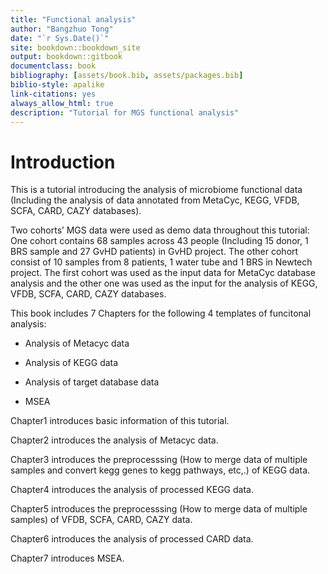 ```yaml
--- 
title: "Functional analysis"
author: "Bangzhuo Tong"
date: "`r Sys.Date()`"
site: bookdown::bookdown_site
output: bookdown::gitbook
documentclass: book
bibliography: [assets/book.bib, assets/packages.bib]
biblio-style: apalike
link-citations: yes
always_allow_html: true
description: "Tutorial for MGS functional analysis"
---
```


# Introduction
This is a tutorial introducing the analysis of microbiome functional data (Including the analysis of data annotated from MetaCyc, KEGG, VFDB, SCFA, CARD, CAZY databases).

Two cohorts' MGS data were used as demo data throughout this tutorial: One cohort contains 68 samples across 43 people (Including 15 donor, 1 BRS sample and 27 GvHD patients) in GvHD project. The other cohort consist of 10 samples from 8 patients, 1 water tube and 1 BRS in Newtech project. The first cohort was used as the input data for MetaCyc database analysis and the other one was used as the input for the analysis of KEGG, VFDB, SCFA, CARD, CAZY databases.

This book includes 7 Chapters for the following 4 templates of funcitonal analysis:

* Analysis of Metacyc data

* Analysis of KEGG data

* Analysis of target database data

* MSEA

Chapter1 introduces basic information of this tutorial.

Chapter2 introduces the analysis of Metacyc data.

Chapter3 introduces the preprocesssing (How to merge data of multiple samples and convert kegg genes to kegg pathways, etc,.) of KEGG data.

Chapter4 introduces the analysis of processed KEGG data.

Chapter5 introduces the preprocesssing (How to merge data of multiple samples) of VFDB, SCFA, CARD, CAZY data.

Chapter6 introduces the analysis of processed CARD data.

Chapter7 introduces MSEA.

